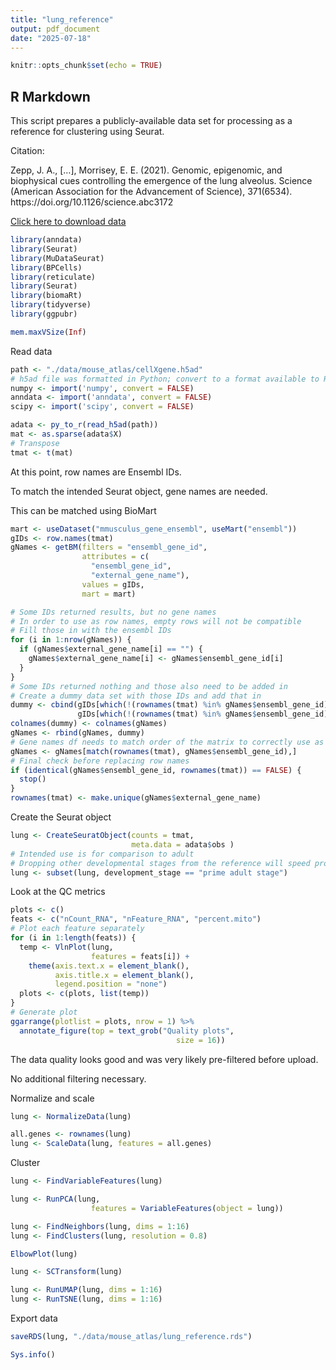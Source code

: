 ```yaml
---
title: "lung_reference"
output: pdf_document
date: "2025-07-18"
---
```


```r
knitr::opts_chunk$set(echo = TRUE)
```

## R Markdown


This script prepares a publicly-available data set for processing as a reference for clustering using Seurat.


Citation:

Zepp, J. A., [...], Morrisey, E. E. (2021). Genomic, epigenomic, and biophysical cues controlling the emergence of the lung alveolus. Science (American Association for the Advancement of Science), 371(6534). https://doi.org/10.1126/science.abc3172


[Click here to download data](https://cellxgene.cziscience.com/collections/48d354f5-a5ca-4f35-a3bb-fa3687502252 CellXGene")

```r
library(anndata)
library(Seurat)
library(MuDataSeurat)
library(BPCells)
library(reticulate)
library(Seurat)
library(biomaRt)
library(tidyverse)
library(ggpubr)
```

``` r
mem.maxVSize(Inf)
```

Read data
```r
path <- "./data/mouse_atlas/cellXgene.h5ad"
# h5ad file was formatted in Python; convert to a format available to R
numpy <- import('numpy', convert = FALSE)
anndata <- import('anndata', convert = FALSE)
scipy <- import('scipy', convert = FALSE)

adata <- py_to_r(read_h5ad(path))
mat <- as.sparse(adata$X)
# Transpose
tmat <- t(mat)
```

At this point, row names are Ensembl IDs.

To match the intended Seurat object, gene names are needed.

This can be matched using BioMart
``` r

mart <- useDataset("mmusculus_gene_ensembl", useMart("ensembl"))
gIDs <- row.names(tmat)
gNames <- getBM(filters = "ensembl_gene_id", 
                attributes = c(	
                  "ensembl_gene_id",
                  "external_gene_name"),
                values = gIDs,
                mart = mart)

# Some IDs returned results, but no gene names
# In order to use as row names, empty rows will not be compatible
# Fill those in with the ensembl IDs
for (i in 1:nrow(gNames)) {
  if (gNames$external_gene_name[i] == "") {
    gNames$external_gene_name[i] <- gNames$ensembl_gene_id[i]
  }
}
# Some IDs returned nothing and those also need to be added in
# Create a dummy data set with those IDs and add that in
dummy <- cbind(gIDs[which(!(rownames(tmat) %in% gNames$ensembl_gene_id))],
               gIDs[which(!(rownames(tmat) %in% gNames$ensembl_gene_id))])
colnames(dummy) <- colnames(gNames)
gNames <- rbind(gNames, dummy)
# Gene names df needs to match order of the matrix to correctly use as row names
gNames <- gNames[match(rownames(tmat), gNames$ensembl_gene_id),]
# Final check before replacing row names
if (identical(gNames$ensembl_gene_id, rownames(tmat)) == FALSE) {
  stop()
}
rownames(tmat) <- make.unique(gNames$external_gene_name)

``` 
Create the Seurat object
``` r
lung <- CreateSeuratObject(counts = tmat, 
                           meta.data = adata$obs )
# Intended use is for comparison to adult
# Dropping other developmental stages from the reference will speed processing time
lung <- subset(lung, development_stage == "prime adult stage")
```
Look at the QC metrics
``` r


plots <- c()
feats <- c("nCount_RNA", "nFeature_RNA", "percent.mito")
# Plot each feature separately
for (i in 1:length(feats)) {
  temp <- VlnPlot(lung,
                  features = feats[i]) +
    theme(axis.text.x = element_blank(),
          axis.title.x = element_blank(),
          legend.position = "none")
  plots <- c(plots, list(temp))
}
# Generate plot
ggarrange(plotlist = plots, nrow = 1) %>%
  annotate_figure(top = text_grob("Quality plots", 
                                     size = 16))
```

The data quality looks good and was very likely pre-filtered before upload.

No additional filtering necessary.


Normalize and scale
``` r
lung <- NormalizeData(lung)

all.genes <- rownames(lung)
lung <- ScaleData(lung, features = all.genes)
```
Cluster
``` r
lung <- FindVariableFeatures(lung)

lung <- RunPCA(lung,
                  features = VariableFeatures(object = lung))

lung <- FindNeighbors(lung, dims = 1:16)
lung <- FindClusters(lung, resolution = 0.8)

ElbowPlot(lung)

lung <- SCTransform(lung)

lung <- RunUMAP(lung, dims = 1:16)
lung <- RunTSNE(lung, dims = 1:16)
```
Export data
``` r
saveRDS(lung, "./data/mouse_atlas/lung_reference.rds")
```
``` r
Sys.info()
```
